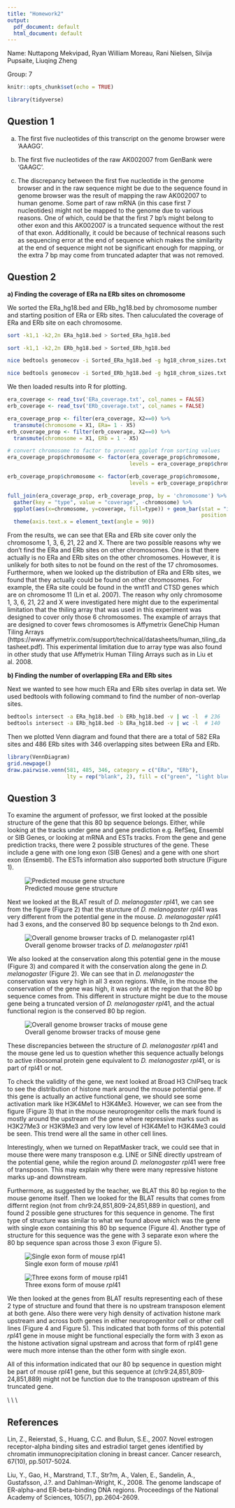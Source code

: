```yaml
---
title: "Homework2"
output:
  pdf_document: default
  html_document: default
---
```


Name: Nuttapong Mekvipad, Ryan William Moreau, Rani Nielsen, Silvija Pupsaite, Liuqing Zheng

Group: 7

```r
knitr::opts_chunk$set(echo = TRUE)
```


```r
library(tidyverse)
```


## Question 1

a) The first five nucleotides of this transcript on the genome browser were 'AAAGG'.

b) The first five nucleotides of the raw AK002007 from GenBank were 'GAAGC'.

c) The discrepancy between the first five nucleotide in the genome browser and in the raw sequence might be due to the sequence found in genome browser was the result of mapping the raw AK002007 to human genome. Some part of raw mRNA (in this case first 7 nucleotides) might not be mapped to the genome due to various reasons. One of which, could be that the first 7 bp's might belong to other exon and this AK002007 is a truncated sequence without the rest of that exon. Additionally, it could be because of technical reasons such as sequencing error at the end of sequence which makes the similarity at the end of sequence might not be significant enough for mapping, or the extra 7 bp may come from truncated adapter that was not removed.  


## Question 2

**a) Finding the coverage of ERa na ERb sites on chromosome**

We sorted the ERa_hg18.bed and ERb_hg18.bed by chromosome number and starting position of ERa or ERb sites. Then caluculated the coverage of ERa and ERb site on each chromosome.

```bash
sort -k1,1 -k2,2n ERa_hg18.bed > Sorted_ERa_hg18.bed

sort -k1,1 -k2,2n ERb_hg18.bed > Sorted_ERb_hg18.bed

nice bedtools genomecov -i Sorted_ERa_hg18.bed -g hg18_chrom_sizes.txt -max 1 > ERa_coverage.txt

nice bedtools genomecov -i Sorted_ERb_hg18.bed -g hg18_chrom_sizes.txt -max 1 > ERb_coverage.txt

```

We then loaded results into R for plotting.

```r
era_coverage <- read_tsv('ERa_coverage.txt', col_names = FALSE)
erb_coverage <- read_tsv('ERb_coverage.txt', col_names = FALSE)

```


```r
era_coverage_prop <- filter(era_coverage, X2==0) %>% 
  transmute(chromosome = X1, ERa= 1 - X5)
erb_coverage_prop <- filter(erb_coverage, X2==0) %>% 
  transmute(chromosome = X1, ERb = 1 - X5)

# convert chromosome to factor to prevent ggplot from sorting values
era_coverage_prop$chromosome <- factor(era_coverage_prop$chromosome, 
                                       levels = era_coverage_prop$chromosome)

erb_coverage_prop$chromosome <- factor(erb_coverage_prop$chromosome, 
                                       levels = erb_coverage_prop$chromosome)

full_join(era_coverage_prop, erb_coverage_prop, by = 'chromosome') %>% 
  gather(key = "type", value = "coverage", -chromosome) %>%
  ggplot(aes(x=chromosome, y=coverage, fill=type)) + geom_bar(stat = "identity", 
                                                              position = "dodge") +
  theme(axis.text.x = element_text(angle = 90))  
```

From the results, we can see that ERa and ERb site cover only the chromosome 1, 3, 6, 21, 22 and X. There are two possible reasons why we don't find the ERa and ERb sites on other chromosomes. One is that there actually is no ERa and ERb sites on the other chromosomes. However, it is unlikely for both sites to not be found on the rest of the 17 chromosomes. Furthermore, when we looked up the distribution of ERa and ERb sites, we found that they actually could be found on other chromosomes. For example, the ERa site could be found in the wnt11 and CTSD genes which are on chromosome 11 (Lin et al. 2007). The reason why only chromosome 1, 3, 6, 21, 22 and X were investigated here might due to the experimental limitation that the thiling array that was used in this experiment was designed to cover only those 6 chromosomes. The example of arrays that are designed to cover fews chromosomes is Affymetrix GeneChip Human Tiling  Arrays (https://www.affymetrix.com/support/technical/datasheets/human_tiling_datasheet.pdf).
This experimental limitation due to array type was also found in other study that use Affymetrix Human Tiling Arrays such as in Liu et al. 2008.


**b) Finding the number of overlapping ERa and ERb sites **

Next we wanted to see how much ERa and ERb sites overlap in data set. We used bedtools with following command to find the number of non-overlap sites.

```bash
bedtools intersect -a ERa_hg18.bed -b ERb_hg18.bed -v | wc -l  # 236
bedtools intersect -a ERb_hg18.bed -b ERa_hg18.bed -v | wc -l  # 140
```

Then we plotted Venn diagram and found that there are a total of 582 ERa sites and 486 ERb sites with 346 overlapping sites between ERa and ERb.

```r
library(VennDiagram)
grid.newpage()
draw.pairwise.venn(581, 485, 346, category = c("ERa", "ERb"), 
                   lty = rep("blank", 2), fill = c("green", "light blue"))
```

## Question 3

To examine the argument of professor, we first looked at the possible structure of the gene that this 80 bp sequence belongs. Either, while looking at the tracks under gene and gene prediction e.g. RefSeq, Ensembl or SIB Genes, or looking at mRNA and ESTs tracks. From the gene and gene prediction tracks, there were 2 possible structures of the gene. These include a gene with one long exon (SIB Genes) and a gene with one short exon (Ensembl). The ESTs information also supported both structure (Figure 1).

![Predicted mouse gene structure](./fig1.png)

Next we looked at the BLAT result of *D. melanogaster rpl*41, we can see from the figure (Figure 2) that the sturcture of *D. melanogaster rpl*41 was very different from the potential gene in the mouse. *D. melanogaster rpl*41 had 3 exons, and the conserved 80 bp sequence belongs to th 2nd exon. 

![Overall genome browser tracks of *D. melanogaster rpl*41](./fig2.png)

We also looked at the conservation along this potential gene in the mouse (Figure 3) and compared it with the conservation along the gene in *D. melanogaster* (Figure 2). We can see that in *D. melanogaster* the conservation was very high in all 3 exon regions. While, in the mouse the conservation of the gene was high, it was only at the region that the 80 bp sequence comes from. This different in structure might be due to the mouse gene being a truncated version of *D. melanogaster rpl*41, and the actual functional region is the conserved 80 bp region.

![Overall genome browser tracks of mouse gene](./fig3.png)

These discrepancies between the structure of *D. melanogaster rpl*41 and the mouse gene led us to question whether this sequence actually belongs to active ribosomal protein gene equivalent to *D. melanogaster rpl*41, or is part of rpl41 or not. 

To check the validity of the gene, we next looked at Broad H3 ChIPseq track to see the distribution of histone mark around the mouse potential gene. If this gene is actually an active functional gene, we should see some activation mark like H3K4Me1 to H3K4Me3. However, we can see from the figure (Figure 3) that in the mouse neuroprogenitor cells the mark found is mostly around the upstream of the gene where repressive marks such as H3K27Me3 or H3K9Me3 and very low level of H3K4Me1 to H3K4Me3 could be seen. This trend were all the same in other cell lines.

Interestingly, when we turned on RepatMasker track, we could see that in mouse there were many transposon e.g. LINE or SINE directly upstream of the potential gene, while the region around *D. melanogaster rpl*41 were free of transposon. This may explain why there were many repressive histone marks up-and downstream.

Furthermore, as suggested by the teacher, we BLAT this 80 bp region to the mouse genome itself. Then we looked for the BLAT results that comes from differnt region (not from chr9:24,851,809-24,851,889 in question), and found 2 possible gene structures for this sequence in genome. The first type of structure was similar to what we found above which was the gene with single exon containing this 80 bp sequence (Figure 4). Another type of structure for this sequence was the gene with 3 separate exon where the 80 bp sequence span across those 3 exon (Figure 5). 

![Single exon form of mouse *rpl*41](./fig4.png)

![Three exons form of mouse *rpl*41](./fig5.png)

We then looked at the genes from BLAT results representing each of these 2 type of structure and found that there is no upstream transposon element at both gene. Also there were very high density of activation histone mark upstream and across both genes in either neuroprogenitor cell or other cell lines (Figure 4 and Figure 5). This indicated that both forms of this potential *rpl*41 gene in mouse might be functional especially the form with 3 exon as the histone activation signal upstream and across that form of rpl41 gene were much more intense than the other form with single exon.

All of this information indicated that our 80 bp sequence in question might be part of mouse *rpl*41 gene, but this sequence at (chr9:24,851,809-24,851,889) might not be function due to the transposon upstream of this truncated gene. 




\\
\\
\\

## References

Lin, Z., Reierstad, S., Huang, C.C. and Bulun, S.E., 2007. Novel estrogen receptor-alpha binding sites and estradiol target genes identified by chromatin immunoprecipitation cloning in breast cancer. Cancer research, 67(10), pp.5017-5024.

Liu, Y., Gao, H., Marstrand, T.T., Str?m, A., Valen, E., Sandelin, A., Gustafsson, J.?. and Dahlman-Wright, K., 2008. The genome landscape of ER-alpha-and ER-beta-binding DNA regions. Proceedings of the National Academy of Sciences, 105(7), pp.2604-2609.









